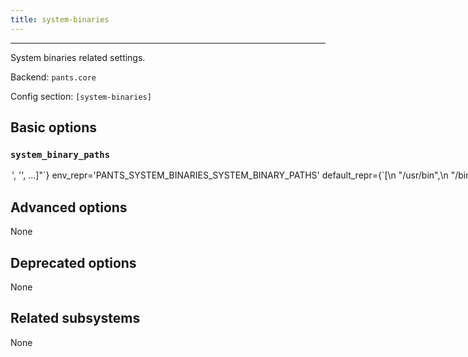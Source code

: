 ```yaml
---
title: system-binaries
---
```



---

System binaries related settings.

Backend: <span className="color--primary">`pants.core`</span>

Config section: <span className="color--primary">`[system-binaries]`</span>

<span className={styles.options}>

## Basic options

### `system_binary_paths`

<Option
  cli_repr={`--system-binaries-system-binary-paths="['<str>', '<str>', ...]"`}
  env_repr='PANTS_SYSTEM_BINARIES_SYSTEM_BINARY_PATHS'
  default_repr={`[\n  "/usr/bin",\n  "/bin",\n  "/usr/local/bin",\n  "/opt/homebrew/bin"\n]`}
  target_field_name='system_binaries_system_binary_paths'
>

The PATH value that will searched for executables.

The special string `"<PATH>"` will expand to the contents of the PATH env var.

</Option>

## Advanced options

None

## Deprecated options

None

## Related subsystems

None

</span>
